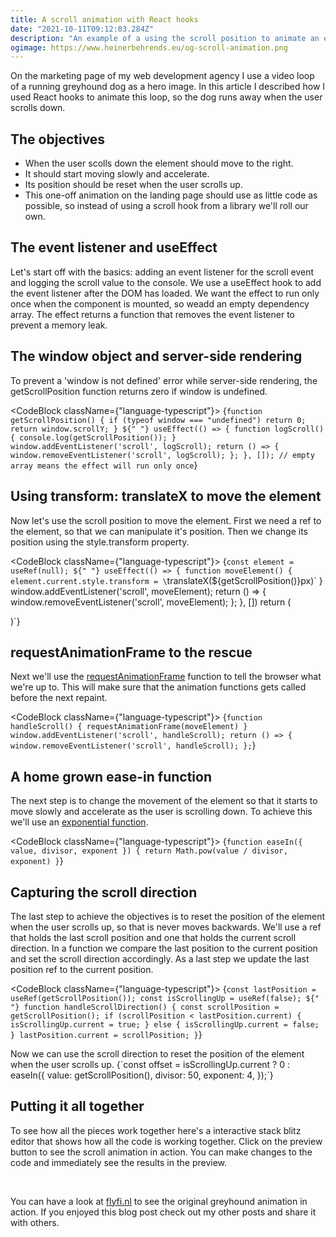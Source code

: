 ```yaml
---
title: A scroll animation with React hooks
date: "2021-10-11T09:12:03.284Z"
description: "An example of a using the scroll position to animate an element is React using useEffect, useState and useRef"
ogimage: https://www.heinerbehrends.eu/og-scroll-animation.png
---
```



On the marketing page of my web development agency I use a video loop of a running
greyhound dog as a hero image. In this article I described how I used React hooks
to animate this loop, so the dog runs away when the user scrolls down.

## The objectives

- When the user scolls down the element should move to the right.
- It should start moving slowly and accelerate.
- Its position should be reset when the user scrolls up.
- This one-off animation on the landing page should use as little code as possible, so
  instead of using a scroll hook from a library we'll roll our own.

## The event listener and useEffect

Let's start off with the basics: adding an event listener for the scroll event and
logging the scroll value to the console. We use a useEffect hook to add the event
listener after the DOM has loaded. We want the effect to run only once when the
component is mounted, so weadd an empty dependency array.
The effect returns a function that removes the event listener to prevent a memory leak.

## The window object and server-side rendering

To prevent a 'window is not defined' error while server-side rendering, the getScrollPosition
function returns zero if window is undefined.

<CodeBlock className={"language-typescript"}>
  {`function getScrollPosition() {
  if (typeof window === "undefined") return 0;
  return window.scrollY;
}
${" "}
useEffect(() => {
  function logScroll() {
    console.log(getScrollPosition());
  }
  window.addEventListener('scroll', logScroll);
  return () => {
    window.removeEventListener('scroll', logScroll);
  };
}, []); // empty array means the effect will run only once`}
</CodeBlock>

## Using transform: translateX to move the element

Now let's use the scroll position to move the element. First we need a ref to the element,
so that we can manipulate it's position. Then we change its position using the style.transform
property.

<CodeBlock className={"language-typescript"}>
  {`const element = useRef(null);
${" "}
useEffect(() => {
  function moveElement() {
    element.current.style.transform = \`translateX(\${getScrollPosition()}px)\`
  }
  window.addEventListener('scroll', moveElement);
  return () => {
    window.removeEventListener('scroll', moveElement);
  };
}, [])
return (
  <div ref={element} />
)`}
</CodeBlock>

## requestAnimationFrame to the rescue

Next we'll use the [requestAnimationFrame](https://developer.mozilla.org/en-US/docs/Web/API/window/requestAnimationFrame)
function to tell the browser what we're up to.
This will make sure that the animation functions gets called before the next repaint.

<CodeBlock className={"language-typescript"}>
  {`function handleScroll() {
  requestAnimationFrame(moveElement)
}
window.addEventListener('scroll', handleScroll);
return () => {
  window.removeEventListener('scroll', handleScroll);
};`}
</CodeBlock>

## A home grown ease-in function

The next step is to change the movement of the element so that it starts to move slowly
and accelerate as the user is scrolling down. To achieve this we'll use an
[exponential function](https://en.wikipedia.org/wiki/Exponential_function).

<CodeBlock className={"language-typescript"}>
  {`function easeIn({ value, divisor, exponent }) {
  return Math.pow(value / divisor, exponent)
}`}
</CodeBlock>

## Capturing the scroll direction

The last step to achieve the objectives is to reset the position of the element
when the user scrolls up, so that is never moves backwards. We'll use a ref that holds
the last scroll position and one that holds the current scroll direction.
In a function we compare the last position to the current position and set the scroll direction
accordingly. As a last step we update the last position ref to the current position.

<CodeBlock className={"language-typescript"}>
  {`const lastPosition = useRef(getScrollPosition());
const isScrollingUp = useRef(false);
${" "}
function handleScrollDirection() {
  const scrollPosition = getScrollPosition();
  if (scrollPosition < lastPosition.current) {
    isScrollingUp.current = true;
  } else {
    isScrollingUp.current = false;
  }
  lastPosition.current = scrollPosition;
}`}

</CodeBlock>
Now we can use the scroll direction to reset the position of the element when the user scrolls up.
<CodeBlock className={'language-typescript'}>
  {`const offset = isScrollingUp.current
  ? 0
  : easeIn({
      value: getScrollPosition(),
      divisor: 50,
      exponent: 4,
    });`}
</CodeBlock>

## Putting it all together

To see how all the pieces work together here's a interactive stack blitz editor that shows
how all the code is working together.
Click on the preview button to see the scroll animation in action. You can make changes to
the code and immediately see the results in the preview.

<br />

<StackBlitz projectId="react-ts-e4qefd" view="editor" height={500} />

You can have a look at [flyfi.nl](https://www.flyfi.nl/) to see the original greyhound animation in action.
If you enjoyed this blog post check out my other posts and share it with others.
